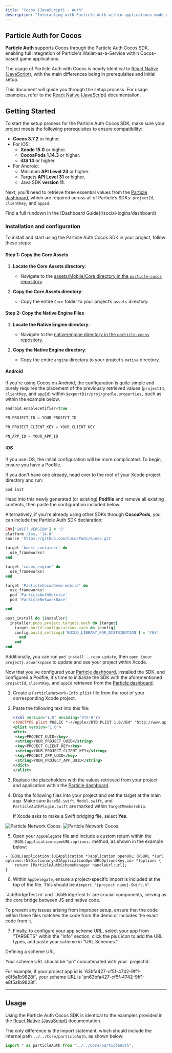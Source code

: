 ```yaml
---
title: "Cocos (JavaScript) - Auth"
description: "Interacting with Particle Auth within applications made using Cocos."
---
```


## Particle Auth for Cocos

**Particle Auth** supports Cocos through the Particle Auth Cocos SDK, enabling full integration of Particle's Wallet-as-a-Service within Cocos-based game applications. 

The usage of Particle Auth with Cocos is nearly identical to [React Native (JavaScript)](/social-logins/auth/mobile-sdks/react), with the main differences being in prerequisites and initial setup.

This document will guide you through the setup process. For usage examples, refer to the [React Native (JavaScript)](/social-logins/auth/mobile-sdks/react) documentation.

## Getting Started

To start the setup process for the Particle Auth Cocos SDK, make sure your project meets the following prerequisites to ensure compatibility:

- **Cocos 3.7.2** or higher.
- For iOS:
  - **Xcode 15.0** or higher.
  - **CocoaPods 1.14.3** or higher.
  - **iOS 14** or higher.
- For Android:
  - Minimum **API Level 23** or higher.
  - Targets **API Level 31** or higher.
  - Java SDK **version 11**.

Next, you’ll need to retrieve three essential values from the [Particle dashboard](https://dashboard.particle.network), which are required across all of Particle’s SDKs: `projectId`, `clientKey`, and `appId`.

<Note>
Find a full rundown in the [Dashboard Guide](/social-logins/dashboard)
</Note>

### Installation and configuration

To install and start using the Particle Auth Cocos SDK in your project, follow these steps:

#### Step 1: Copy the Core Assets

1. **Locate the Core Assets directory**:
   - Navigate to the [assets/Mobile/Core directory in the `particle-cocos` repository](https://github.com/Particle-Network/particle-cocos/tree/mobile/assets/Mobile/Core).

2. **Copy the Core Assets directory**:
   - Copy the entire `Core` folder to your project’s `assets` directory.

#### Step 2: Copy the Native Engine Files

1. **Locate the Native Engine directory**:
   - Navigate to the [native/engine directory in the `particle-cocos` repository](https://github.com/Particle-Network/particle-cocos/tree/mobile/native/engine).

2. **Copy the Native Engine directory**:
   - Copy the entire `engine` directory to your project’s `native` directory.

#### Android

If you're using Cocos on Android, the configuration is quite simple and purely requires the placement of the previously retrieved values (`projectId`, `clientKey`, and `appId`) within `$exportDir/proj/gradle.properties,` such as within the example below.

```kotlin gradle.properties
android.enableJetifier=true

PN_PROJECT_ID = YOUR_PROJECT_ID

PN_PROJECT_CLIENT_KEY = YOUR_CLIENT_KEY

PN_APP_ID = YOUR_APP_ID
```

#### iOS

If you use iOS, the initial configuration will be more complicated. To begin, ensure you have a Podfile. 

If you don't have one already, head over to the root of your Xcode project directory and run:

```shell Terminal
pod init
```

Head into this newly generated (or existing) **Podfile** and remove all existing contents, then paste the configuration included below. 

Alternatively, if you're already using other SDKs through **CocoaPods**, you can include the Particle Auth SDK declaration:

```ruby Ruby
ENV['SWIFT_VERSION'] = '5'
platform :ios, '14.0'
source 'https://github.com/CocoaPods/Specs.git'

target 'boost_container' do
  use_frameworks!
end

target 'cocos_engine' do
  use_frameworks!
end

target 'ParticleCocosDemo-mobile' do
  use_frameworks!
  pod 'ParticleAuthService'
  pod 'ParticleNetworkBase'

end

post_install do |installer|
  installer.pods_project.targets.each do |target|
    target.build_configurations.each do |config|
    config.build_settings['BUILD_LIBRARY_FOR_DISTRIBUTION'] = 'YES'
      end
    end
end
```

Additionally, you can run `pod install --repo-update`, then `open {your project}.xcworkspace` to update and see your project within Xcode.

Now that you've configured your [Particle dashboard](https://dashboard.particle.network), installed the SDK, and configured a Podfile, it's time to initialize the SDK with the aforementioned `projectId`, `clientKey`, and `appId` retrieved from the [Particle dashboard](https://dashboard.particle.network).

1. Create a `ParticleNetwork-Info.plist` file from the root of your corresponding Xcode project.

2. Paste the following text into this file:

   ```xml ParticleNetwork-Info.plist
   <?xml version="1.0" encoding="UTF-8"?>
   <!DOCTYPE plist PUBLIC "-//Apple//DTD PLIST 1.0//EN" "http://www.apple.com/DTDs/PropertyList-1.0.dtd">
   <plist version="1.0">
   <dict>
   	<key>PROJECT_UUID</key>
   	<string>YOUR_PROJECT_UUID</string>
   	<key>PROJECT_CLIENT_KEY</key>
   	<string>YOUR_PROJECT_CLIENT_KEY</string>
   	<key>PROJECT_APP_UUID</key>
   	<string>YOUR_PROJECT_APP_UUID</string>
   </dict>
   </plist>
   ```

3. Replace the placeholders with the values retrieved from your project and application within the [Particle dashboard](https://dashboard.particle.network).

4. Drop the following files into your project and set the target at the main app. Make sure `Base58.swift`, `Model.swift`, and `ParticleAuthPlugin.swift` are marked within `TargetMembership`. 

    <Note>If Xcode asks to make a Swift bridging file, select **Yes**.</Note>

<img
  className="block dark:hidden"
  src="/social-logins/auth/mobile-sdks/images/cocos.png"
  alt="Particle Network Cocos."
/>
<img
  className="hidden dark:block"
  src="/social-logins/auth/mobile-sdks/images/cocos.png"
  alt="Particle Network Cocos."
/>

5. Open your `AppDelegate` file and include a custom return within the `(BOOL)application:openURL:options:` method, as shown in the example below:

```Text AppDelegate
- (BOOL)application:(UIApplication *)application openURL:(NSURL *)url options:(NSDictionary<UIApplicationOpenURLOptionsKey,id> *)options {
    return [ParticleAuthSchemeManager handleUrl:url];
}
```

6. Within `AppDelegate`, ensure a project-specific import is included at the top of the file. This should be `#import "{project name}-Swift.h"`.

<Warning>
<p>
  `JsbBridgeTest.m` and `JsbBridgeTest.h` are crucial components, serving as the core bridge between JS and native code.
</p>
<p>
  To prevent any issues arising from improper setup, ensure that the code within these files matches the code from the demo or includes the exact code from it.
</p>

</Warning>

7. Finally, to configure your app scheme URL, select your app from "TARGETS" within the "Info" section, click the plus icon to add the URL types, and paste your scheme in "URL Schemes."

<Note>
  <p>Defining a scheme URL</p>
  <p>Your scheme URL should be "pn" concatenated with your `projectId`.</p>
  <p>
    For example, if your project app id is
    `63bfa427-cf5f-4742-9ff1-e8f5a1b9828f`, your scheme URL is
    `pn63bfa427-cf5f-4742-9ff1-e8f5a1b9828f`.
  </p>
</Note>

---

## Usage

Using the Particle Auth Cocos SDK is identical to the examples provided in the [React Native (JavaScript)](/social-logins/auth/mobile-sdks/react) documentation. 

The only difference is the import statement, which should include the internal path `../../Core/particleAuth`, as shown below:

```js JavaScript
import * as particleAuth from "../../Core/particleAuth";
```
